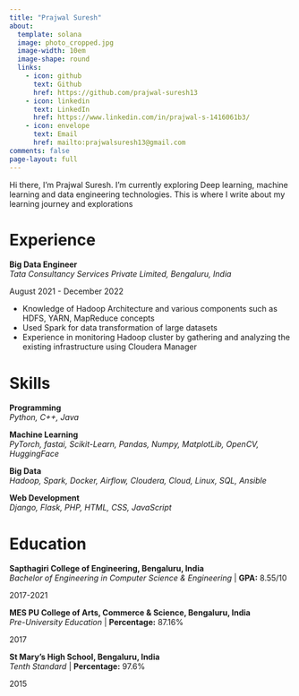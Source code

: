 ```yaml
---
title: "Prajwal Suresh"
about:
  template: solana
  image: photo_cropped.jpg
  image-width: 10em
  image-shape: round
  links:
    - icon: github
      text: Github
      href: https://github.com/prajwal-suresh13
    - icon: linkedin
      text: LinkedIn
      href: https://www.linkedin.com/in/prajwal-s-1416061b3/
    - icon: envelope
      text: Email
      href: mailto:prajwalsuresh13@gmail.com
comments: false
page-layout: full
---
```


Hi there, I'm Prajwal Suresh. I'm currently exploring Deep learning, machine learning and data engineering technologies. This is where I write about my learning journey and explorations

<!-- I'm an experienced Data Scientist with specialized skills in machine learning-based solutions. I enjoy staying on top of cutting-edge data technologies, including big data platforms, deep learning, optimization methods, and business analytics. My current work involves building data-driven products to enable smarter recommendations for Microsoft Partners, M365 service administrators and end-users to ensure the best usage of M365 services. Before that, I have experience working in various verticals like agricultural technology, pharmaceuticals, retail, e-commerce, and ride-sharing business model. -->

::::{.panel-tabset}

# Experience

::: {.d-flex .justify-content-between}
::: {}
**Big Data Engineer**  
*Tata Consultancy Services Private Limited, Bengaluru, India*
:::
::: {.text-end}
August 2021 - December 2022
:::
:::
- Knowledge of Hadoop Architecture and various components such as HDFS, YARN, MapReduce concepts
- Used Spark for data transformation of large datasets
- Experience in monitoring Hadoop cluster by gathering and analyzing the existing infrastructure using Cloudera Manager


# Skills

::: {.d-flex .justify-content-between}
::: {}
**Programming**  
*Python, C++, Java*
:::
:::

::: {.d-flex .justify-content-between}
::: {}
**Machine Learning**  
*PyTorch, fastai, Scikit-Learn, Pandas, Numpy, MatplotLib, OpenCV, HuggingFace*
:::
:::

::: {.d-flex .justify-content-between}
::: {}
**Big Data**  
*Hadoop, Spark, Docker, Airflow, Cloudera, Cloud, Linux, SQL, Ansible*
:::
:::

::: {.d-flex .justify-content-between}
::: {}
**Web Development**  
*Django, Flask, PHP, HTML, CSS, JavaScript*
:::
:::


# Education


::: {.d-flex .justify-content-between}
::: {}
**Sapthagiri College of Engineering, Bengaluru, India**  
*Bachelor of Engineering in Computer Science & Engineering* | **GPA:** 8.55/10
:::
::: {.text-end}
2017-2021
:::
:::

::: {.d-flex .justify-content-between}
::: {}
**MES PU College of Arts, Commerce & Science, Bengaluru, India**  
*Pre-University Education* | **Percentage:** 87.16%
:::
::: {.text-end}
2017
:::
:::

::: {.d-flex .justify-content-between}
::: {}
**St Mary's High School, Bengaluru, India**  
*Tenth Standard* | **Percentage:** 97.6%
:::
::: {.text-end}
2015
:::
:::



::::
